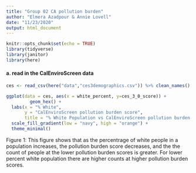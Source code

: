 ```yaml
---
title: "Group 02 CA pollution burden"
author: "Elmera Azadpour & Annie Lovell"
date: "11/23/2020"
output: html_document
---
```


```r
knitr::opts_chunk$set(echo = TRUE)
library(tidyverse)
library(janitor)
library(here)
```

#### a. read in the CalEnviroScreen data 
```r
ces <- read_csv(here("data","ces3demographics.csv")) %>% clean_names()
```



```r
ggplot(data = ces, aes(x = white_percent, y=ces_3_0_score)) + 
         geom_hex() +
  labs(x = "% White",
       y = "CalEnviroScreen pollution burden score",
       title = "% White Population vs CalEnviroScreen pollution burden score") +
  scale_fill_gradient(low = "navy", high = "orange") +
  theme_minimal()
```
Figure 1:  This figure shows that as the percentrage of white people in a population increases, the pollution burden score decreases, and the the count of people at the lower pollution burden scores is greater.  For lower percent white population there are higher counts at higher pollution burden scores.  


